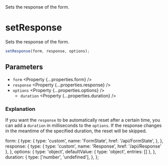
<Title>setResponse</Title>
<Description>Sets the response of the form.</Description>

# setResponse

Sets the response of the form.

```ts
setResponse(form, response, options);
```

## Parameters

- `form` <Property {...properties.form} />
- `response` <Property {...properties.response} />
- `options` <Property {...properties.options} />
  - `duration` <Property {...properties.duration} />

### Explanation

If you want the `response` to be automatically reset after a certain time, you can add a `duration` in milliseconds to the `options`. If the response changes in the meantime of the specified duration, the reset will be skipped.

  form: {
    type: {
      type: 'custom',
      name: 'FormState',
      href: '/api/FormState',
    },
  },
  response: {
    type: { type: 'custom', name: 'Response', href: '/api/Response' },
  },
  options: {
    type: 'object',
    defaultValue: { type: 'object', entries: [] },
  },
  duration: {
    type: ['number', 'undefined'],
  },
};
